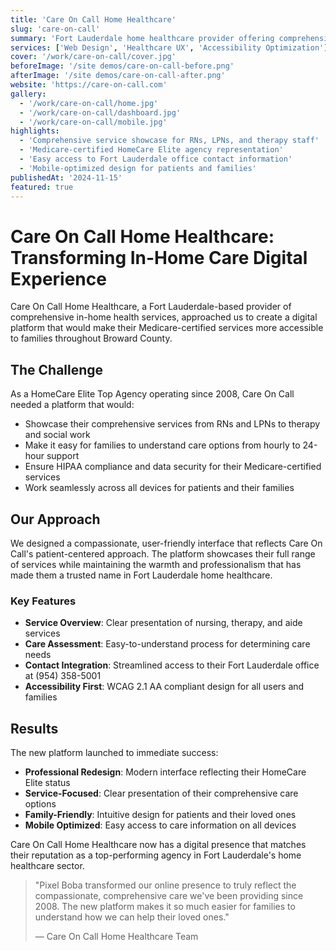 ```yaml
---
title: 'Care On Call Home Healthcare'
slug: 'care-on-call'
summary: 'Fort Lauderdale home healthcare provider offering comprehensive in-home services through skilled professionals'
services: ['Web Design', 'Healthcare UX', 'Accessibility Optimization']
cover: '/work/care-on-call/cover.jpg'
beforeImage: '/site demos/care-on-call-before.png'
afterImage: '/site demos/care-on-call-after.png'
website: 'https://care-on-call.com'
gallery:
  - '/work/care-on-call/home.jpg'
  - '/work/care-on-call/dashboard.jpg'
  - '/work/care-on-call/mobile.jpg'
highlights:
  - 'Comprehensive service showcase for RNs, LPNs, and therapy staff'
  - 'Medicare-certified HomeCare Elite agency representation'
  - 'Easy access to Fort Lauderdale office contact information'
  - 'Mobile-optimized design for patients and families'
publishedAt: '2024-11-15'
featured: true
---
```


# Care On Call Home Healthcare: Transforming In-Home Care Digital Experience

Care On Call Home Healthcare, a Fort Lauderdale-based provider of comprehensive in-home health services, approached us to create a digital platform that would make their Medicare-certified services more accessible to families throughout Broward County.

## The Challenge

As a HomeCare Elite Top Agency operating since 2008, Care On Call needed a platform that would:

- Showcase their comprehensive services from RNs and LPNs to therapy and social work
- Make it easy for families to understand care options from hourly to 24-hour support
- Ensure HIPAA compliance and data security for their Medicare-certified services
- Work seamlessly across all devices for patients and their families

## Our Approach

We designed a compassionate, user-friendly interface that reflects Care On Call's patient-centered approach. The platform showcases their full range of services while maintaining the warmth and professionalism that has made them a trusted name in Fort Lauderdale home healthcare.

### Key Features

- **Service Overview**: Clear presentation of nursing, therapy, and aide services
- **Care Assessment**: Easy-to-understand process for determining care needs
- **Contact Integration**: Streamlined access to their Fort Lauderdale office at (954) 358-5001
- **Accessibility First**: WCAG 2.1 AA compliant design for all users and families

## Results

The new platform launched to immediate success:

- **Professional Redesign**: Modern interface reflecting their HomeCare Elite status
- **Service-Focused**: Clear presentation of their comprehensive care options
- **Family-Friendly**: Intuitive design for patients and their loved ones
- **Mobile Optimized**: Easy access to care information on all devices

Care On Call Home Healthcare now has a digital presence that matches their reputation as a top-performing agency in Fort Lauderdale's home healthcare sector.

> "Pixel Boba transformed our online presence to truly reflect the compassionate, comprehensive care we've been providing since 2008. The new platform makes it so much easier for families to understand how we can help their loved ones."
>
> — Care On Call Home Healthcare Team

